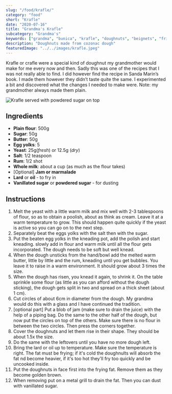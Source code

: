 ```yaml
---
slug: "/food/krafle/"
category: "food"
short: "Krafle"
date: "2020-07-16"
title: "Grandma's Krafle"
subcategory: "Grandma's"
keywords: ["grandma", "bunica", "krafle", "doughnuts", "beignets", "fried", "berliner", "romanian", "dessert", "reteta bunicii", "romanian grandmother", "sweet", "jam", "gogoase", "recipe", "recepe", "food", "deep fried", "german", "cozonac", "cozonac dough"]
description: "Doughnuts made from cozonac dough"
featuredImage: "../../images/krafle.jpeg"
---
```


Krafle or crafle were a special kind of doughnut my grandmother would make for me every now and then. Sadly this was one of the recipes that I was not really able to find. I did however find the recipe in Sanda Marin’s book. I made them however they didn’t taste quite the same. I experimented a bit and discovered what the changes I needed to make were. Note: my grandmother always made them plain.

![Krafle served with powdered sugar on top](../../images/krafle.jpeg)

## Ingredients
- **Plain flour**: 500g
- **Sugar**: 50g
- **Butter**: 50g
- **Egg yolks**: 5
- **Yeast**: 25g(*fresh*) or 12.5g (*dry*)
- **Salt**: 1/2 teaspoon
- **Rum**: 1/2 shot
- **Whole milk**: about a cup (as much as the flour takes)
- [Optional] **Jam or marmalade**
- **Lard** or **oil** - to fry in
- **Vanillated sugar** or **powdered sugar** - for dusting

## Instructions
1. Melt the yeast with a little warm milk and mix well with 2-3 tablespoons of flour, so as to obtain a poolish, about as think as cream. Leave it at a warm temperature to grow. This should happen quite quickly if the yeast is active so you can go on to the next step. 
2. Separately beat the eggs yolks with the salt then with the sugar. 
3. Put the beaten egg yolks in the kneading pot, add the polish and start kneading. slowly add in flour and  warm milk until all the flour gets incorporated. The dough needs to be soft but well knead. 
4. When the dough unsticks from the hand/bowl add the melted warm butter, little by little and the rum, kneading until you get bubbles. You leave it to raise in a warm environment.  It should grow about 3 times the size. 
5. When the dough has risen, you knead it again, to shrink it. On the table sprinkle some flour (as little as you can afford without the dough sticking), the dough gets split in two and spread on a thick sheet (about 1 cm).
6. Cut circles of about 6cm in diameter from the dough. My grandma would do this with a glass and I have continued the tradition.
7. [optional part] Put a blob of jam (make sure to drain the juice) with the help of a piping bag. Do the same to the other half of the dough, but now put the circles on top of the others. Make sure there is no flour in between the two circles. Then press the corners together. 
8. Cover the doughnuts and let them rise in their shape. They should be about 1.5x the size. 
9. Do the same with the leftovers until you have no more dough left.
10. Bring the lard or oil up to temperature. Make sure the temperature is right. The fat must be frying; if it's cold the doughnults will absorb the fat nd become heavier, if it's too hot they'll fry too quickly and be uncooked inside. 
11. Put the doughnuts in face first into the frying fat. Remove them as they become golden brown. 
12. When removing put on a metal grill to drain the fat. Then you can dust with vanillated sugar.